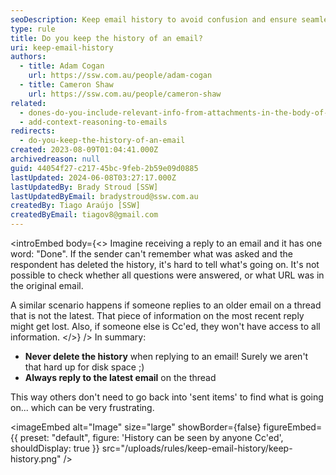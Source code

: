 ```yaml
---
seoDescription: Keep email history to avoid confusion and ensure seamless communication by preserving context and relevant information.
type: rule
title: Do you keep the history of an email?
uri: keep-email-history
authors:
  - title: Adam Cogan
    url: https://ssw.com.au/people/adam-cogan
  - title: Cameron Shaw
    url: https://ssw.com.au/people/cameron-shaw
related:
  - dones-do-you-include-relevant-info-from-attachments-in-the-body-of-the-email
  - add-context-reasoning-to-emails
redirects:
  - do-you-keep-the-history-of-an-email
created: 2023-08-09T01:04:41.000Z
archivedreason: null
guid: 44054f27-c217-45bc-9feb-2b59e09d0885
lastUpdated: 2024-06-08T03:27:17.000Z
lastUpdatedBy: Brady Stroud [SSW]
lastUpdatedByEmail: bradystroud@ssw.com.au
createdBy: Tiago Araújo [SSW]
createdByEmail: tiagov8@gmail.com
---
```


<introEmbed
  body={<>
Imagine receiving a reply to an email and it has one word: "Done". If the sender can't remember what was asked and the respondent has deleted the history, it's hard to tell what's going on. It's not possible to check whether all questions were answered, or what URL was in the original email.

A similar scenario happens if someone replies to an older email on a thread that is not the latest. That piece of information on the most recent reply might get lost. Also, if someone else is Cc'ed, they won't have access to all information.
  </>}
/>
In summary:

- **Never delete the history** when replying to an email! Surely we aren't that hard up for disk space ;)
- **Always reply to the latest email** on the thread

This way others don't need to go back into 'sent items' to find what is going on... which can be very frustrating.


<imageEmbed
  alt="Image"
  size="large"
  showBorder={false}
  figureEmbed={{
    preset: "default",
    figure: 'History can be seen by anyone Cc\'ed',
    shouldDisplay: true
  }}
  src="/uploads/rules/keep-email-history/keep-history.png"
/>

